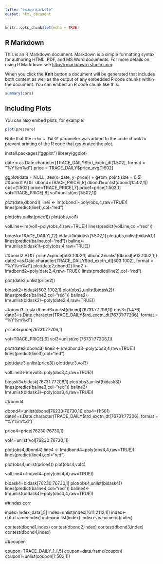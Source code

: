 ```yaml
---
title: "examensarbete"
output: html_document
---
```


```r
knitr::opts_chunk$set(echo = TRUE)
```

## R Markdown

This is an R Markdown document. Markdown is a simple formatting syntax for authoring HTML, PDF, and MS Word documents. For more details on using R Markdown see <http://rmarkdown.rstudio.com>.

When you click the **Knit** button a document will be generated that includes both content as well as the output of any embedded R code chunks within the document. You can embed an R code chunk like this:

```r
summary(cars)
```

## Including Plots

You can also embed plots, for example:

```r
plot(pressure)
```

Note that the `echo = FALSE` parameter was added to the code chunk to prevent printing of the R code that generated the plot.


install.packages("ggplot")
library(ggplot)

date = as.Date.character(TRACE_DAILY$trd_exctn_dt[1:502], format = "%Y%m%d")
price = TRACE_DAILY$price_avg[1:502]

ggplot(data = NULL, aes(x=date, y=price)) +
  geom_point(size = 0.5)
##bond1 AT&T
dbond=TRACE_PRICE[,8]
dbond1=unlist(dbond[1:502,1])
obs=(1:502)
price=TRACE_PRICE[,7]
price1=price[1:502,1]
vol=TRACE_PRICE[,6]
vol1=unlist(vol[1:502,1])

plot(date,dbond1)
line1 <- lm(dbond1~poly(obs,4,raw=TRUE))
lines(predict(line1),col="red")

plot(obs,unlist(price1))
plot(obs,vol1)

volLine<-lm(vol1~poly(obs,4,raw=TRUE))
lines(predict(volLine,col="red"))

bidask=TRACE_DAILY[,12]
bidask1=bidask[1:502,1]
plot(obs,unlist(bidask1))
lines(predict(baline,col="red"))
baline<-lm(unlist(bidask1)~poly(obs,4,raw=TRUE))

##bond2 AT&T
price2=price[503:1002,1]
dbond2=unlist(dbond[503:1002,1])
date2=as.Date.character(TRACE_DAILY$trd_exctn_dt[503:1002], format = "%Y%m%d")
plot(date2,dbond2)
line2 <- lm(dbond2~poly(date2,4,raw=TRUE))
lines(predict(line2),col="red")

plot(date2,unlist(price2))

bidask2=bidask[503:1002,1]
plot(obs2,unlist(bidask2))
lines(predict(baline2,col="red"))
baline2<-lm(unlist(bidask2)~poly(date2,4,raw=TRUE))

##bond3 Tesla
dbond3=unlist(dbond[76731:77206,1])
obs3=(1:476)
date3=s.Date.character(TRACE_DAILY$trd_exctn_dt[76731:77206], format = "%Y%m%d")

price3=price[76731:77206,1]


vol=TRACE_PRICE[,6]
vol3=unlist(vol[76731:77206,1])

plot(date3,dbond3)
line3 <- lm(dbond3~poly(obs3,4,raw=TRUE))
lines(predict(line3),col="red")

plot(date3,unlist(price3))
plot(date3,vol3)

volLine3<-lm(vol3~poly(obs3,4,raw=TRUE))

bidask3=bidask[76731:77206,1]
plot(obs3,unlist(bidask3))
lines(predict(baline3,col="red"))
baline3<-lm(unlist(bidask3)~poly(obs3,4,raw=TRUE))

##bond4

dbond4=unlist(dbond[76230:76730,1])
obs4=(1:501)
date4=s.Date.character(TRACE_DAILY$trd_exctn_dt[76731:77206], format = "%Y%m%d")

price4=price[76230:76730,1]



vol4=unlist(vol[76230:76730,1])

plot(obs4,dbond4)
line4 <- lm(dbond4~poly(obs4,4,raw=TRUE))
lines(predict(line4),col="red")

plot(obs4,unlist(price4))
plot(obs4,vol4)

volLine4<-lm(vol4~poly(obs4,4,raw=TRUE))

bidask4=bidask[76230:76730,1]
plot(obs4,unlist(bidask4))
lines(predict(baline4,col="red"))
baline4<-lm(unlist(bidask4)~poly(obs4,4,raw=TRUE))

##index corr

index=Index_data[,5]
index=unlist(index[1611:2112,1])
index<-data.frame(index)
index=unlist(index)
index<-as.numeric(index)

cor.test(dbond1,index)
cor.test(dbond2,index)
cor.test(dbond3,index)
cor.test(dbond4,index)

##coupon

coupon=TRACE_DAILY_1_[,5]
coupon=data.frame(coupon)
coupon1=unlist(coupon[1:502,1])


